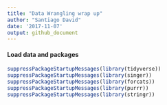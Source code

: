 ```yaml
---
title: "Data Wrangling wrap up"
author: "Santiago David"
date: '2017-11-07'
output: github_document
---
```


#### Load data and packages
```r
suppressPackageStartupMessages(library(tidyverse))
suppressPackageStartupMessages(library(singer))
suppressPackageStartupMessages(library(forcats))
suppressPackageStartupMessages(library(purrr))
suppressPackageStartupMessages(library(stringr))
```

